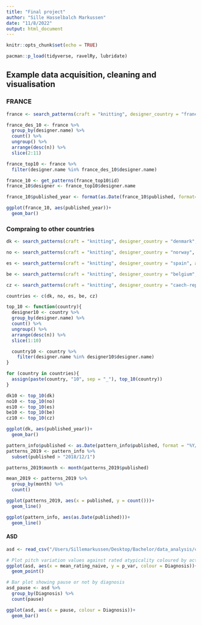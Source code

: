 ```yaml
---
title: "Final project"
author: "Sille Hasselbalch Markussen"
date: "11/8/2022"
output: html_document
---
```


```r
knitr::opts_chunk$set(echo = TRUE)
```

```r
pacman::p_load(tidyverse, ravelRy, lubridate)
```

## Example data acquisition, cleaning and visualisation
### FRANCE

```r
france <- search_patterns(craft = "knitting", designer_country = "france", availability = "online", page_size = 1431, pattern_source_type = "website")
```

```r
france_des_10 <- france %>% 
  group_by(designer.name) %>% 
  count() %>% 
  ungroup() %>% 
  arrange(desc(n)) %>% 
  slice(2:11)

france_top10 <- france %>% 
  filter(designer.name %in% france_des_10$designer.name)
```

```r
france_10 <- get_patterns(france_top10$id)
france_10$designer <- france_top10$designer.name
```

```r
france_10$published_year <- format(as.Date(france_10$published, format="%Y/%m/%d"),"%Y")
```

```r
ggplot(france_10, aes(published_year))+
  geom_bar()
```

### Compraing to other countries 
```r
dk <- search_patterns(craft = "knitting", designer_country = "denmark", availability = "online", page_size = 1652, pattern_source_type = "website")

no <- search_patterns(craft = "knitting", designer_country = "norway", availability = "online", page_size = 1506, pattern_source_type = "website")

es <- search_patterns(craft = "knitting", designer_country = "spain", availability = "online", page_size = 570, pattern_source_type = "website")

be <- search_patterns(craft = "knitting", designer_country = "belgium", availability = "online", page_size = 98, pattern_source_type = "website")

cz <- search_patterns(craft = "knitting", designer_country = "caech-republic", availability = "online", page_size = 68, pattern_source_type = "website")
```

```r
countries <- c(dk, no, es, be, cz)

```

```r
top_10 <- function(country){
  designer10 <- country %>% 
  group_by(designer.name) %>% 
  count() %>% 
  ungroup() %>% 
  arrange(desc(n)) %>% 
  slice(1:10)

  country10 <- country %>% 
    filter(designer.name %in% designer10$designer.name)
}
```

```r
for (country in countries){
  assign(paste(country, "10", sep = "_"), top_10(country))
}

```

```r
dk10 <- top_10(dk)
no10 <- top_10(no)
es10 <- top_10(es)
be10 <- top_10(be)
cz10 <- top_10(cz)
```




```r
ggplot(dk, aes(published_year))+
  geom_bar()
```






```r
pattern_info$published <- as.Date(pattern_info$published, format = "%Y/%m/%d")
patterns_2019 <- pattern_info %>% 
  subset(published > "2018/12/1")

patterns_2019$month <- month(patterns_2019$published)

mean_2019 <- patterns_2019 %>% 
  group_by(month) %>% 
  count()

ggplot(patterns_2019, aes(x = published, y = count()))+
  geom_line()
```


```r
ggplot(pattern_info, aes(as.Date(published)))+
  geom_line()
```
#### ASD #####

```r
asd <- read_csv("/Users/Sillemarkussen/Desktop/Bachelor/data_analysis/clean_voice_data.csv")

# Plot pitch variation values against rated atypicality coloured by actual diagnosis
ggplot(asd, aes(x = mean_rating_naive, y = p_var, colour = Diagnosis))+
  geom_point()

# Bar plot showing pause or not by diagnosis
asd_pause <- asd %>% 
  group_by(Diagnosis) %>% 
  count(pause)

ggplot(asd, aes(x = pause, colour = Diagnosis))+
  geom_bar()
```

